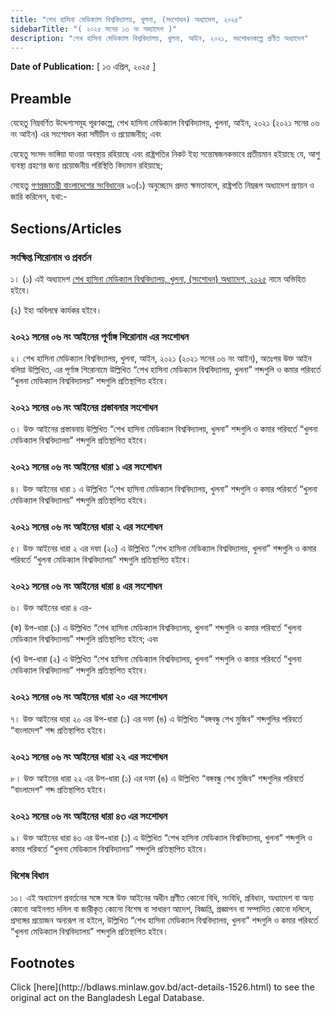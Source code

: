 ```yaml
---
title: "শেখ হাসিনা মেডিক্যাল বিশ্ববিদ্যালয়, খুলনা, (সংশোধন) অধ্যাদেশ, ২০২৫"
sidebarTitle: "( ২০২৫ সনের ১৩ নং অধ্যাদেশ )"
description: "শেখ হাসিনা মেডিক্যাল বিশ্ববিদ্যালয়, খুলনা, আইন, ২০২১, সংশোধনকল্পে প্রণীত অধ্যাদেশ"
---
```


**Date of Publication:** [ ১৩ এপ্রিল, ২০২৫ ]

## Preamble

যেহেতু নিম্নবর্ণিত উদ্দেশ্যসমূহ পূরণকল্পে, শেখ হাসিনা মেডিক্যাল বিশ্ববিদ্যালয়, খুলনা, আইন, ২০২১ (২০২১ সনের ০৬ নং আইন) এর সংশোধন করা সমীচীন ও প্রয়োজনীয়; এবং

যেহেতু সংসদ ভাঙ্গিয়া যাওয়া অবস্থায় রহিয়াছে এবং রাষ্ট্রপতির নিকট ইহা সন্তোষজনকভাবে প্রতীয়মান হইয়াছে যে, আশু ব্যবস্থা গ্রহণের জন্য প্রয়োজনীয় পরিস্থিতি বিদ্যমান রহিয়াছে;

সেহেতু [গণপ্রজাতন্ত্রী বাংলাদেশের সংবিধান](/act-957.html "গণপ্রজাতন্ত্রী বাংলাদেশের সংবিধান")ের ৯৩(১) অনুচ্ছেদে প্রদত্ত ক্ষমতাবলে, রাষ্ট্রপতি নিম্নরূপ অধ্যাদেশ প্রণয়ন ও জারি করিলেন, যথা:-

## Sections/Articles

### সংক্ষিপ্ত শিরোনাম ও প্রবর্তন

১। (১) এই অধ্যাদেশ [শেখ হাসিনা মেডিক্যাল বিশ্ববিদ্যালয়, খুলনা, (সংশোধন) অধ্যাদেশ, ২০২৫](/laws/volume-56/act-1526 "শেখ হাসিনা মেডিক্যাল বিশ্ববিদ্যালয়, খুলনা, (সংশোধন) অধ্যাদেশ, ২০২৫") নামে অভিহিত হইবে।

(২) ইহা অবিলম্বে কার্যকর হইবে।

### ২০২১ সনের ০৬ নং আইনের পূর্ণাঙ্গ শিরোনাম এর সংশোধন

২। শেখ হাসিনা মেডিক্যাল বিশ্ববিদ্যালয়, খুলনা, আইন, ২০২১ (২০২১ সনের ০৬ নং আইন), অতঃপর উক্ত আইন বলিয়া উল্লিখিত, এর পূর্ণাঙ্গ শিরোনামে উল্লিখিত “শেখ হাসিনা মেডিক্যাল বিশ্ববিদ্যালয়, খুলনা” শব্দগুলি ও কমার পরিবর্তে “খুলনা মেডিক্যাল বিশ্ববিদ্যালয়” শব্দগুলি প্রতিস্থাপিত হইবে।

### ২০২১ সনের ০৬ নং আইনের প্রস্তাবনার সংশোধন

৩। উক্ত আইনের প্রস্তাবনায় উল্লিখিত “শেখ হাসিনা মেডিক্যাল বিশ্ববিদ্যালয়, খুলনা” শব্দগুলি ও কমার পরিবর্তে “খুলনা মেডিক্যাল বিশ্ববিদ্যালয়” শব্দগুলি প্রতিস্থাপিত হইবে।

### ২০২১ সনের ০৬ নং আইনের ধারা ১ এর সংশোধন

৪। উক্ত আইনের ধারা ১ এ উল্লিখিত “শেখ হাসিনা মেডিক্যাল বিশ্ববিদ্যালয়, খুলনা” শব্দগুলি ও কমার পরিবর্তে “খুলনা মেডিক্যাল বিশ্ববিদ্যালয়” শব্দগুলি প্রতিস্থাপিত হইবে।

### ২০২১ সনের ০৬ নং আইনের ধারা ২ এর সংশোধন

৫। উক্ত আইনের ধারা ২ এর দফা (২০) এ উল্লিখিত “শেখ হাসিনা মেডিক্যাল বিশ্ববিদ্যালয়, খুলনা” শব্দগুলি ও কমার পরিবর্তে “খুলনা মেডিক্যাল বিশ্ববিদ্যালয়” শব্দগুলি প্রতিস্থাপিত হইবে।

### ২০২১ সনের ০৬ নং আইনের ধারা ৪ এর সংশোধন

৬। উক্ত আইনের ধারা ৪ এর-

(ক) উপ-ধারা (১) এ উল্লিখিত “শেখ হাসিনা মেডিক্যাল বিশ্ববিদ্যালয়, খুলনা” শব্দগুলি ও কমার পরিবর্তে “খুলনা মেডিক্যাল বিশ্ববিদ্যালয়” শব্দগুলি প্রতিস্থাপিত হইবে; এবং

(খ) উপ-ধারা (২) এ উল্লিখিত “শেখ হাসিনা মেডিক্যাল বিশ্ববিদ্যালয়, খুলনা” শব্দগুলি ও কমার পরিবর্তে “খুলনা মেডিক্যাল বিশ্ববিদ্যালয়” শব্দগুলি প্রতিস্থাপিত হইবে।

### ২০২১ সনের ০৬ নং আইনের ধারা ২০ এর সংশোধন

৭। উক্ত আইনের ধারা ২০ এর উপ-ধারা (১) এর দফা (ঙ) এ উল্লিখিত “বঙ্গবন্ধু শেখ মুজিব” শব্দগুলির পরিবর্তে “বাংলাদেশ” শব্দ প্রতিস্থাপিত হইবে।

### ২০২১ সনের ০৬ নং আইনের ধারা ২২ এর সংশোধন

৮। উক্ত আইনের ধারা ২২ এর উপ-ধারা (১) এর দফা (ঙ) এ উল্লিখিত “বঙ্গবন্ধু শেখ মুজিব” শব্দগুলির পরিবর্তে “বাংলাদেশ” শব্দ প্রতিস্থাপিত হইবে।

### ২০২১ সনের ০৬ নং আইনের ধারা ৪৩ এর সংশোধন

৯। উক্ত আইনের ধারা ৪৩ এর উপ-ধারা (১) এ উল্লিখিত “শেখ হাসিনা মেডিক্যাল বিশ্ববিদ্যালয়, খুলনা” শব্দগুলি ও কমার পরিবর্তে “খুলনা মেডিক্যাল বিশ্ববিদ্যালয়” শব্দগুলি প্রতিস্থাপিত হইবে।

### বিশেষ বিধান

১০। এই অধ্যাদেশ প্রবর্তনের সঙ্গে সঙ্গে উক্ত আইনের অধীন প্রণীত কোনো বিধি, সংবিধি, প্রবিধান, অধ্যাদেশ বা অন্য কোনো আইনগত দলিল বা জারীকৃত কোনো বিশেষ বা সাধারণ আদেশ, বিজ্ঞপ্তি, প্রজ্ঞাপন বা সম্পাদিত কোনো দলিলে, প্রসঙ্গের প্রয়োজন অন্যরূপ না হইলে, উল্লিখিত “শেখ হাসিনা মেডিক্যাল বিশ্ববিদ্যালয়, খুলনা” শব্দগুলি ও কমার পরিবর্তে “খুলনা মেডিক্যাল বিশ্ববিদ্যালয়” শব্দগুলি প্রতিস্থাপিত হইবে।

## Footnotes

<Note>
  Click [here](http://bdlaws.minlaw.gov.bd/act-details-1526.html) to see the original act on the Bangladesh Legal Database.
</Note>
